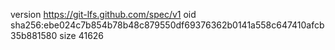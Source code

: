 version https://git-lfs.github.com/spec/v1
oid sha256:ebe024c7b854b78b48c879550df69376362b0141a558c647410afcb35b881580
size 41626
